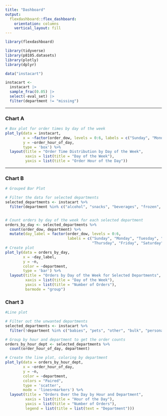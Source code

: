 ```yaml
---
title: "Dashboard"
output: 
  flexdashboard::flex_dashboard:
    orientation: columns
    vertical_layout: fill
---
```


```r
library(flexdashboard)

library(tidyverse)
library(p8105.datasets)
library(plotly)
library(dplyr)
```

```r
data("instacart")

instacart <-
  instacart |> 
  sample_frac(0.05) |>
  select(-eval_set) |>
  filter(department != "missing")

```

-----------------------------------------------------------------------

### Chart A

```r
# Box plot for order times by day of the week
plot_ly(data = instacart, 
        x = ~factor(order_dow, levels = 0:6, labels = c("Sunday", "Monday", "Tuesday", "Wednesday", "Thursday", "Friday", "Saturday")), 
        y = ~order_hour_of_day, 
        type = 'box') %>%
  layout(title = "Order Time Distribution by Day of the Week",
         xaxis = list(title = "Day of the Week"),
         yaxis = list(title = "Order Hour of the Day"))
```

-----------------------------------------------------------------------

### Chart B

```r
# Grouped Bar Plot

# Filter the data for selected departments
selected_departments <- instacart %>%
  filter(department %in% c("alcohol", "snacks", "beverages", "frozen", "produce"))


# Count orders by day of the week for each selected department
orders_by_day <- selected_departments %>%
  count(order_dow, department) %>%
  mutate(day_label = factor(order_dow, levels = 0:6,
                            labels = c("Sunday", "Monday", "Tuesday", "Wednesday",
                                       "Thursday", "Friday", "Saturday")))
# Create plot
plot_ly(data = orders_by_day,
        x = ~day_label,
        y = ~n,
        color = ~department,
        type = 'bar') %>%
  layout(title = "Orders by Day of the Week for Selected Departments",
         xaxis = list(title = "Day of the Week"),
         yaxis = list(title = "Number of Orders"),
         barmode = "group")
```

### Chart 3
```r
#Line plot

# Filter out the unwanted departments
selected_departments <- instacart %>%
  filter(!department %in% c("babies", "pets", "other", "bulk", "personal care"))

# Group by hour and department to get the order counts
orders_by_hour_dept <- selected_departments %>%
  count(order_hour_of_day, department)

# Create the line plot, coloring by department
plot_ly(data = orders_by_hour_dept, 
        x = ~order_hour_of_day, 
        y = ~n, 
        color = ~department, 
        colors = "Paired",
        type = 'scatter', 
        mode = 'lines+markers') %>%
  layout(title = "Orders Over the Day by Hour and Department",
         xaxis = list(title = "Hour of the Day"),
         yaxis = list(title = "Number of Orders"),
         legend = list(title = list(text = "Department")))

```
